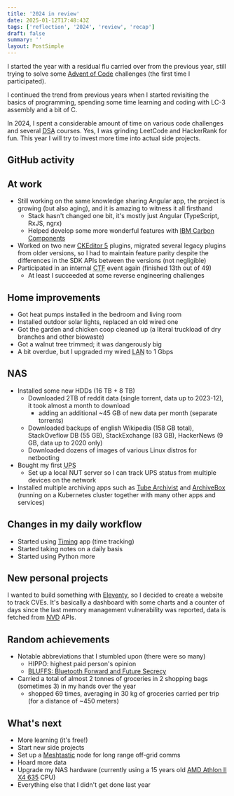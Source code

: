 ```yaml
---
title: '2024 in review'
date: 2025-01-12T17:48:43Z
tags: ['reflection', '2024', 'review', 'recap']
draft: false
summary: ''
layout: PostSimple
---
```


I started the year with a residual flu carried over from the previous year, still trying to solve some [Advent of Code](https://adventofcode.com/) challenges (the first time I participated).

I continued the trend from previous years when I started revisiting the basics of programming, spending some time learning and coding with LC-3 assembly and a bit of C.

In 2024, I spent a considerable amount of time on various code challenges and several <abbr title="Data Structures and Algorithms">DSA</abbr> courses. Yes, I was grinding LeetCode and HackerRank for fun. This year I will try to invest more time into actual side projects.

## GitHub activity

<div className="flex justify-center my-8">
  <GitHubCalendar username="petersandor" year="2024" />
</div>

## At work

- Still working on the same knowledge sharing Angular app, the project is growing (but also aging), and it is amazing to witness it all firsthand
  - Stack hasn't changed one bit, it's mostly just Angular (TypeScript, RxJS, ngrx)
  - Helped develop some more wonderful features with [IBM Carbon Components](https://carbondesignsystem.com/)
- Worked on two new [CKEditor 5](https://ckeditor.com/ckeditor-5/) plugins, migrated several legacy plugins from older versions, so I had to maintain feature parity despite the differences in the SDK APIs between the versions (not negligible)
- Participated in an internal <abbr title="Capture The Flag">CTF</abbr> event again (finished 13th out of 49)
  - At least I succeeded at some reverse engineering challenges

## Home improvements

- Got heat pumps installed in the bedroom and living room
- Installed outdoor solar lights, replaced an old wired one
- Got the garden and chicken coop cleaned up (a literal truckload of dry branches and other biowaste)
- Got a walnut tree trimmed; it was dangerously big
- A bit overdue, but I upgraded my wired <abbr title="local area network">LAN</abbr> to 1 Gbps

## NAS

- Installed some new HDDs (16 TB + 8 TB)
  - Downloaded 2TB of reddit data (single torrent, data up to 2023-12), it took almost a month to download
    - adding an additional ~45 GB of new data per month (separate torrents)
  - Downloaded backups of english Wikipedia (158 GB total), StackOveflow DB (55 GB), StackExchange (83 GB), HackerNews (9 GB, data up to 2020 only)
  - Downloaded dozens of images of various Linux distros for netbooting
- Bought my first <abbr title="Uninterruptible power supply">UPS</abbr>
  - Set up a local NUT server so I can track UPS status from multiple devices on the network
- Installed multiple archiving apps such as [Tube Archivist](https://www.tubearchivist.com/) and [ArchiveBox](https://archivebox.io/) (running on a Kubernetes cluster together with many other apps and services)

## Changes in my daily workflow

- Started using [Timing](https://timingapp.com/?lang=en) app (time tracking)
- Started taking notes on a daily basis
- Started using Python more

## New personal projects

I wanted to build something with [Eleventy](https://www.11ty.dev/), so I decided to create a website to track CVEs. It's basically a dashboard with some charts and a counter of days since the last memory management vulnerability was reported, data is fetched from [NVD](https://nvd.nist.gov/developers/vulnerabilities) APIs.

## Random achievements

- Notable abbreviations that I stumbled upon (there were so many)
  - HIPPO: highest paid person's opinion
  - [BLUFFS: Bluetooth Forward and Future Secrecy](https://media.ccc.de/v/37c3-12342-bluffs_bluetooth_forward_and_future_secrecy_attacks_and_defenses)
- Carried a total of almost 2 tonnes of groceries in 2 shopping bags (sometimes 3) in my hands over the year
  - shopped 69 times, averaging in 30 kg of groceries carried per trip (for a distance of ~450 meters)

## What's next

- More learning (it's free!)
- Start new side projects
- Set up a [Meshtastic](https://meshtastic.org/) node for long range off-grid comms
- Hoard more data
- Upgrade my NAS hardware (currently using a 15 years old [AMD Athlon II X4 635](https://www.cpubenchmark.net/cpu.php?cpu=AMD+Athlon+II+X4+635&id=170) CPU)
- Everything else that I didn't get done last year
